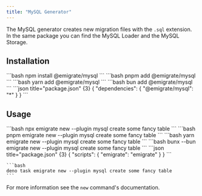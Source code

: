 ```yaml
---
title: "MySQL Generator"
---
```



The MySQL generator creates new migration files with the `.sql` extension. In the same package you can find the <Link href="/plugins/loaders/mysql/">MySQL Loader</Link> and the <Link href="/plugins/storage/mysql/">MySQL Storage</Link>.

## Installation

<Tabs>
  <TabItem label="npm">
    ```bash
    npm install @emigrate/mysql
    ```
  </TabItem>
  <TabItem label="pnpm">
    ```bash
    pnpm add @emigrate/mysql
    ```
  </TabItem>
  <TabItem label="yarn">
    ```bash
    yarn add @emigrate/mysql
    ```
  </TabItem>
  <TabItem label="bun">
    ```bash
    bun add @emigrate/mysql
    ```
  </TabItem>
  <TabItem label="deno">
    ```json title="package.json" {3}
    {
      "dependencies": {
        "@emigrate/mysql": "*"
      }
    }
    ```
  </TabItem>
</Tabs>

## Usage

<Tabs>
  <TabItem label="npm">
    ```bash
    npx emigrate new --plugin mysql create some fancy table
    ```
  </TabItem>
  <TabItem label="pnpm">
    ```bash
    pnpm emigrate new --plugin mysql create some fancy table
    ```
  </TabItem>
  <TabItem label="yarn">
    ```bash
    yarn emigrate new --plugin mysql create some fancy table
    ```
  </TabItem>
  <TabItem label="bun">
    ```bash
    bunx --bun emigrate new --plugin mysql create some fancy table
    ```
  </TabItem>
  <TabItem label="deno">
    ```json title="package.json" {3}
    {
      "scripts": {
        "emigrate": "emigrate"
      }
    }
    ```

    ```bash
    deno task emigrate new --plugin mysql create some fancy table
    ```
  </TabItem>
</Tabs>

For more information see <Link href="/commands/new/">the `new` command</Link>'s documentation.
